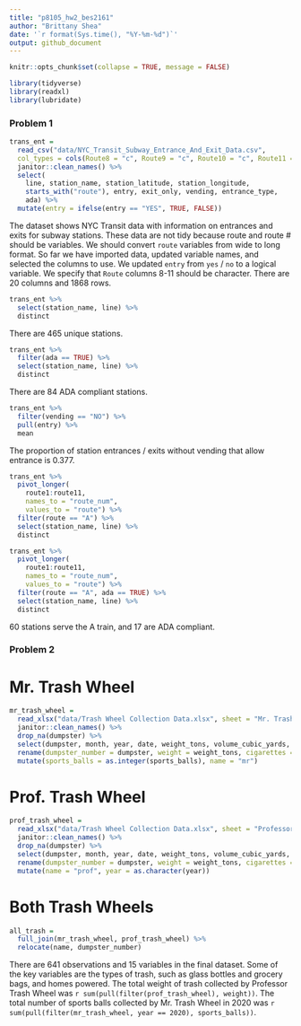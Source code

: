 ```yaml
---
title: "p8105_hw2_bes2161"
author: "Brittany Shea"
date: '`r format(Sys.time(), "%Y-%m-%d")`'
output: github_document
---
```


```r
knitr::opts_chunk$set(collapse = TRUE, message = FALSE)
```

```r
library(tidyverse)
library(readxl)
library(lubridate)
```

### Problem 1

```r
trans_ent = 
  read_csv("data/NYC_Transit_Subway_Entrance_And_Exit_Data.csv",
  col_types = cols(Route8 = "c", Route9 = "c", Route10 = "c", Route11 = "c")) %>% 
  janitor::clean_names() %>% 
  select(
    line, station_name, station_latitude, station_longitude, 
    starts_with("route"), entry, exit_only, vending, entrance_type, 
    ada) %>% 
  mutate(entry = ifelse(entry == "YES", TRUE, FALSE))
```

The dataset shows NYC Transit data with information on entrances and exits for subway stations. These data are not tidy because route and route # should be variables. We should convert `route` variables from wide to long format. So far we have imported data, updated variable names, and selected the columns to use. We updated `entry` from `yes` / `no` to a logical variable. We specify that `Route` columns 8-11 should be character. There are 20 columns and 1868 rows.

```r
trans_ent %>% 
  select(station_name, line) %>% 
  distinct
```
There are 465 unique stations.

```r
trans_ent %>% 
  filter(ada == TRUE) %>% 
  select(station_name, line) %>% 
  distinct
```
There are 84 ADA compliant stations. 

```r
trans_ent %>% 
  filter(vending == "NO") %>% 
  pull(entry) %>% 
  mean
```
The proportion of station entrances / exits without vending that allow entrance is 0.377.

```r
trans_ent %>% 
  pivot_longer(
    route1:route11,
    names_to = "route_num",
    values_to = "route") %>% 
  filter(route == "A") %>% 
  select(station_name, line) %>% 
  distinct

trans_ent %>% 
  pivot_longer(
    route1:route11,
    names_to = "route_num",
    values_to = "route") %>% 
  filter(route == "A", ada == TRUE) %>% 
  select(station_name, line) %>% 
  distinct
```
60 stations serve the A train, and 17 are ADA compliant.

### Problem 2

# Mr. Trash Wheel
```r
mr_trash_wheel = 
  read_xlsx("data/Trash Wheel Collection Data.xlsx", sheet = "Mr. Trash Wheel")  %>%
  janitor::clean_names() %>%
  drop_na(dumpster) %>%
  select(dumpster, month, year, date, weight_tons, volume_cubic_yards, plastic_bottles, polystyrene, cigarette_butts, glass_bottles, grocery_bags, chip_bags, sports_balls, homes_powered) %>% 
  rename(dumpster_number = dumpster, weight = weight_tons, cigarettes = cigarette_butts, volume = volume_cubic_yards) %>% 
  mutate(sports_balls = as.integer(sports_balls), name = "mr")
```

# Prof. Trash Wheel
```r
prof_trash_wheel =
  read_xlsx("data/Trash Wheel Collection Data.xlsx", sheet = "Professor Trash Wheel")  %>%
  janitor::clean_names() %>%
  drop_na(dumpster) %>%
  select(dumpster, month, year, date, weight_tons, volume_cubic_yards, plastic_bottles, polystyrene, cigarette_butts, glass_bottles, grocery_bags, chip_bags, homes_powered) %>% 
  rename(dumpster_number = dumpster, weight = weight_tons, cigarettes = cigarette_butts, volume = volume_cubic_yards) %>% 
  mutate(name = "prof", year = as.character(year))
```

# Both Trash Wheels
```r
all_trash = 
  full_join(mr_trash_wheel, prof_trash_wheel) %>%
  relocate(name, dumpster_number) 
```

There are 641 observations and 15 variables in the final dataset. Some of the key variables are the types of trash, such as glass bottles and grocery bags, and homes powered. The total weight of trash collected by Professor Trash Wheel was `r sum(pull(filter(prof_trash_wheel), weight))`. The total number of sports balls collected by Mr. Trash Wheel in 2020 was `r sum(pull(filter(mr_trash_wheel, year == 2020), sports_balls))`.
